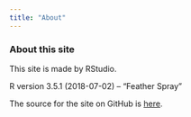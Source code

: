 ```yaml
---
title: "About"
---
```


### About this site

This site is made by RStudio.

R version 3.5.1 (2018-07-02) -- "Feather Spray"

The source for the site on GitHub is [here](https://github.com/yuemingkou/yk2826.github.io).